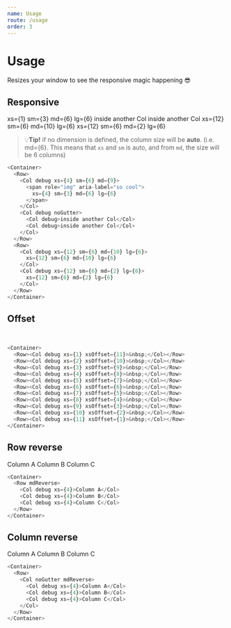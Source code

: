 ```yaml
---
name: Usage
route: /usage
order: 3
---
```



# Usage

Resizes your window to see the responsive magic happening 😎

## Responsive

<Container>
  <Row>
    <Col debug xs={4} sm={6} md={9}>
      <span role="img" aria-label="so cool">
        xs={1} sm={3} md={6} lg={6}
      </span>
    </Col>
    <Col debug noGutter>
      <Col debug>inside another Col</Col>
      <Col debug>inside another Col</Col>
    </Col>
  </Row>
  <Row>
    <Col debug xs={12} sm={6} md={10} lg={6}>
      xs={12} sm={6} md={10} lg={6}
    </Col>
    <Col debug xs={12} sm={6} md={2} lg={6}>
      xs={12} sm={6} md={2} lg={6}
    </Col>
  </Row>
</Container>

> 💡**Tip!** if no dimension is defined, the column size will be **auto**. 
(i.e. md={6}. This means that ```xs``` and ```sm``` is auto, 
and from ```md```, the size will be 6 columns)

```js
<Container>
  <Row>
    <Col debug xs={4} sm={6} md={9}>
      <span role="img" aria-label="so cool">
        xs={4} sm={3} md={6} lg={6}
      </span>
    </Col>
    <Col debug noGutter>
      <Col debug>inside another Col</Col>
      <Col debug>inside another Col</Col>
    </Col>
  </Row>
  <Row>
    <Col debug xs={12} sm={6} md={10} lg={6}>
      xs={12} sm={6} md={10} lg={6}
    </Col>
    <Col debug xs={12} sm={6} md={2} lg={6}>
      xs={12} sm={6} md={2} lg={6}
    </Col>
  </Row>
</Container>
```

## Offset

<Container>
  <Row><Col debug xs={1} xsOffset={11}>&nbsp;</Col></Row>
  <Row><Col debug xs={2} xsOffset={10}>&nbsp;</Col></Row>
  <Row><Col debug xs={3} xsOffset={9}>&nbsp;</Col></Row>
  <Row><Col debug xs={4} xsOffset={8}>&nbsp;</Col></Row>
  <Row><Col debug xs={5} xsOffset={7}>&nbsp;</Col></Row>
  <Row><Col debug xs={6} xsOffset={6}>&nbsp;</Col></Row>
  <Row><Col debug xs={7} xsOffset={5}>&nbsp;</Col></Row>
  <Row><Col debug xs={8} xsOffset={4}>&nbsp;</Col></Row>
  <Row><Col debug xs={9} xsOffset={3}>&nbsp;</Col></Row>
  <Row><Col debug xs={10} xsOffset={2}>&nbsp;</Col></Row>
  <Row><Col debug xs={11} xsOffset={1}>&nbsp;</Col></Row>
</Container>

```js
<Container>
  <Row><Col debug xs={1} xsOffset={11}>&nbsp;</Col></Row>
  <Row><Col debug xs={2} xsOffset={10}>&nbsp;</Col></Row>
  <Row><Col debug xs={3} xsOffset={9}>&nbsp;</Col></Row>
  <Row><Col debug xs={4} xsOffset={8}>&nbsp;</Col></Row>
  <Row><Col debug xs={5} xsOffset={7}>&nbsp;</Col></Row>
  <Row><Col debug xs={6} xsOffset={6}>&nbsp;</Col></Row>
  <Row><Col debug xs={7} xsOffset={5}>&nbsp;</Col></Row>
  <Row><Col debug xs={8} xsOffset={4}>&nbsp;</Col></Row>
  <Row><Col debug xs={9} xsOffset={3}>&nbsp;</Col></Row>
  <Row><Col debug xs={10} xsOffset={2}>&nbsp;</Col></Row>
  <Row><Col debug xs={11} xsOffset={1}>&nbsp;</Col></Row>
</Container>
```
## Row reverse

<Container>
  <Row mdReverse>
    <Col debug xs={4}>Column A</Col>
    <Col debug xs={4}>Column B</Col>
    <Col debug xs={4}>Column C</Col>
  </Row>
</Container>

```js
<Container>
  <Row mdReverse>
    <Col debug xs={4}>Column A</Col>
    <Col debug xs={4}>Column B</Col>
    <Col debug xs={4}>Column C</Col>
  </Row>
</Container>
```

## Column reverse

<Container>
  <Row>
    <Col noGutter mdReverse>
      <Col debug xs={4}>Column A</Col>
      <Col debug xs={4}>Column B</Col>
      <Col debug xs={4}>Column C</Col>
    </Col>
  </Row>
</Container>

```js
<Container>
  <Row>
    <Col noGutter mdReverse>
      <Col debug xs={4}>Column A</Col>
      <Col debug xs={4}>Column B</Col>
      <Col debug xs={4}>Column C</Col>
    </Col>
  </Row>
</Container>
```
